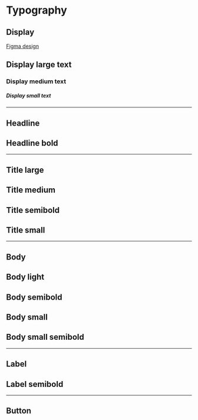 
<Meta title="Design Tokens / Typography" />

# Typography

## Display

[Figma design](<https://www.figma.com/design/OHV7qGPnjsPLs5aTcYwSoB/Blue-Print-(WIP)?node-id=1258-3653&t=f8k8JEPRGZGwKgYN-0>)

<Unstyled>
  <h2 className="font-typography-display-large font-typography-display-large-weight text-typography-display-large leading-typography-display-large mb-3">
    Display large text
  </h2>
  <h3 className="font-typography-display-medium font-typography-display-medium-weight text-typography-display-medium leading-typography-display-medium mb-3">
    Display medium text
  </h3>
  <h5 className="font-typography-display-small font-typography-display-small-weight text-typography-display-small leading-typography-display-small mb-3">
    Display small text
  </h5>
  <hr className="my-3" />
  <h2 className="font-typography-headline font-typography-headline-weight text-typography-headline leading-typography-headline mb-3">
    Headline
  </h2>
  <h2 className="font-typography-headline-bold font-typography-headline-bold-weight text-typography-headline-bold leading-typography-headline-bold mb-3">
    Headline bold
  </h2>
  <hr className="my-3" />
  <h2 className="font-typography-title-large font-typography-title-large-weight text-typography-title-large leading-typography-title-large mb-3">
    Title large
  </h2>
  <h2 className="font-typography-title-medium font-typography-title-medium-weight text-typography-title-medium leading-typography-title-medium mb-3">
    Title medium
  </h2>
  <h2 className="font-typography-title-medium-semibold font-typography-title-medium-semibold-weight text-typography-title-medium-semibold leading-typography-title-medium-semibold mb-3">
    Title semibold
  </h2>
  <h2 className="font-typography-title-small font-typography-title-small-weight text-typography-title-small leading-typography-title-small mb-3">
    Title small
  </h2>
  <hr className="my-3" />
  <h2 className="font-typography-body font-typography-body-weight text-typography-body leading-typography-body mb-3">
    Body
  </h2>
  <h2 className="font-typography-body-light font-typography-body-light-weight text-typography-body-light leading-typography-body-light mb-3">
    Body light
  </h2>
  <h2 className="font-typography-body-semibold font-typography-body-semibold-weight text-typography-body-semibold leading-typography-body-semibold mb-3">
    Body semibold
  </h2>
  <h2 className="font-typography-body-small font-typography-body-small-weight text-typography-body-small leading-typography-body-small mb-3">
    Body small
  </h2>
  <h2 className="font-typography-body-small-semibold font-typography-body-small-semibold-weight text-typography-body-small-semibold leading-typography-body-small-semibold mb-3">
    Body small semibold
  </h2>
  <hr className="my-3" />
  <h2 className="font-typography-label font-typography-label-weight text-typography-label leading-typography-label mb-3">
    Label
  </h2>
  <h2 className="font-typography-label-semibold font-typography-label-semibold-weight text-typography-label-semibold leading-typography-label-semibold mb-3">
    Label semibold
  </h2>
  <hr className="my-3" />
  <h2 className="font-typography-button font-typography-button-weight text-typography-button leading-typography-button mb-3">
    Button
  </h2>
</Unstyled>
